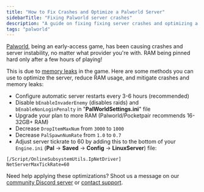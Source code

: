 ---
title: "How to Fix Crashes and Optimize a Palworld Server"
sidebarTitle: "Fixing Palworld server crashes"
description: "A guide on fixing fixing server crashes and optimizing a Palworld server."
tags: "palworld"
---

[Palworld](https://www.pocketpair.jp/palworld), being an early-access game, has been causing crashes and server instability, no matter what provider you're with. RAM being pinned hard only after a few hours of playing!

This is due to [memory leaks](https://www.reddit.com/r/explainlikeimfive/comments/6o4hj6/eli5_what_is_memory_leak_and_what_does_it_affect/) in the game. Here are some methods you can use to optimize the server, reduce RAM usage, and mitigate crashes and memory leaks:

- Configure automatic server restarts every 3-6 hours (recommended)
- Disable `bEnableInvaderEnemy` (disables raids) and `bEnableNonLoginPenalty` in "**PalWorldSettings.ini**" file
- Upgrade your plan to more RAM (Palworld/Pocketpair recommends 16-32GB+ RAM)
- Decrease `DropItemMaxNum` from `3000` to `1000`
- Decrease `PalSpawnNumRate` from `1.0` to `0.7`
- Adjust server tickrate to 60 by adding this to the bottom of your `Engine.ini` (**Pal** -> **Saved** -> **Config** -> **LinuxServer**) file:
```
[/Script/OnlineSubsystemUtils.IpNetDriver]
NetServerMaxTickRate=60
```
Need help applying these optimizations? Shoot us a message on our
[community Discord server](https://berrybyte.net/discord) or [contact support](https://berrybyte.net/support).